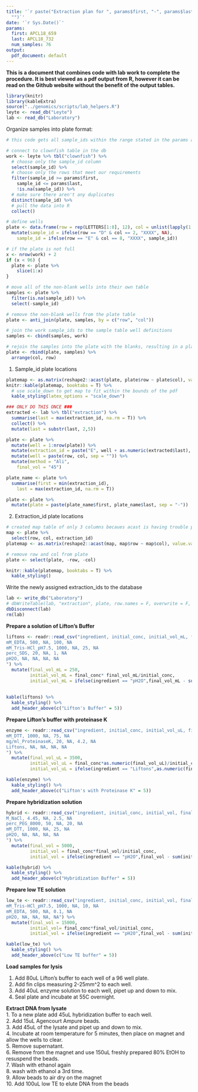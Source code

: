 ```yaml
---
title: '`r paste("Extraction plan for ", params$first, "-", params$last, sep =
  "")`'
date: '`r Sys.Date()`'
params:
  first: APCL18_659
  last: APCL18_732
  num_samples: 76
output:
  pdf_document: default
---
```

**This is a document that combines code with lab work to complete the procedure.  It is best viewed as a pdf output from R, however it can be read on the Github website without the benefit of the output tables.**
```r
library(knitr)
library(kableExtra)
source("../genomics/scripts/lab_helpers.R")
leyte <- read_db("Leyte")
lab <- read_db("Laboratory")
```

Organize samples into plate format: 

```r
# this code gets all sample_ids within the range stated in the params above.

# connect to clownfish table in the db
work <- leyte %>% tbl("clownfish") %>%
  # choose only the sample_id column
  select(sample_id) %>% 
  # choose only the rows that meet our requirements
  filter(sample_id >= params$first, 
    sample_id <= params$last, 
    !is.na(sample_id)) %>% 
  # make sure there aren't any duplicates
  distinct(sample_id) %>% 
  # pull the data into R
  collect()

# define wells
plate <- data.frame(row = rep(LETTERS[1:8], 12), col = unlist(lapply(1:12, rep, 8))) %>% 
  mutate(sample_id = ifelse(row == "D" & col == 2, "XXXX", NA), 
    sample_id = ifelse(row == "E" & col == 8, "XXXX", sample_id))

# if the plate is not full
x <- nrow(work) + 2
if (x < 96) {
  plate <- plate %>% 
    slice(1:x)
}

# move all of the non-blank wells into their own table
samples <- plate %>% 
  filter(is.na(sample_id)) %>% 
  select(-sample_id)

# remove the non-blank wells from the plate table
plate <- anti_join(plate, samples, by = c("row", "col"))

# join the work sample_ids to the sample table well definitions
samples <- cbind(samples, work)

# rejoin the samples into the plate with the blanks, resulting in a plate of defined wells for samples and blanks.
plate <- rbind(plate, samples) %>% 
  arrange(col, row)

```
1. Sample_id plate locations
```r
platemap <- as.matrix(reshape2::acast(plate, plate$row ~ plate$col), value.var = plate$sample_id)
knitr::kable(platemap, booktabs = T) %>% 
  # use scale_down to get map to fit within the bounds of the pdf
  kable_styling(latex_options = "scale_down")
```
```r
### ONLY DO THIS ONCE ###
extracted <- lab %>% tbl("extraction") %>% 
  summarise(last = max(extraction_id, na.rm = T)) %>% 
  collect() %>% 
  mutate(last = substr(last, 2,5))

plate <- plate %>% 
  mutate(well = 1:nrow(plate)) %>% 
  mutate(extraction_id = paste("E", well + as.numeric(extracted$last), sep = "")) %>% 
  mutate(well = paste(row, col, sep = "")) %>% 
  mutate(method = "Ali", 
    final_vol = "45")

plate_name <- plate %>% 
  summarise(first = min(extraction_id), 
    last = max(extraction_id, na.rm = T))

plate <- plate %>% 
  mutate(plate = paste(plate_name$first, plate_name$last, sep = "-"))
```
2. Extraction_id plate locations
```r
# created map table of only 3 columns becaues acast is having trouble parsing out which columns to use
map <- plate %>%
  select(row, col, extraction_id)
platemap <- as.matrix(reshape2::acast(map, map$row ~ map$col), value.var = map$extraction_id)

# remove row and col from plate
plate <- select(plate, -row, -col)

knitr::kable(platemap, booktabs = T) %>% 
  kable_styling()

```
Write the newly assigned extraction_ids to the database
```r
lab <- write_db("Laboratory")
# dbWriteTable(lab, "extraction", plate, row.names = F, overwrite = F, append = T)
dbDisconnect(lab)
rm(lab)
```

**Prepare a solution of Lifton's Buffer**
```r
liftons <- readr::read_csv("ingredient, initial_conc, initial_vol_mL, final_conc, final_vol_mL
mM_EDTA, 500, NA, 100, NA
mM_Tris-HCl_pH7.5, 1000, NA, 25, NA
perc_SDS, 20, NA, 1, NA
pH2O, NA, NA, NA, NA
") %>% 
  mutate(final_vol_mL = 250, 
         initial_vol_mL = final_conc* final_vol_mL/initial_conc,
         initial_vol_mL = ifelse(ingredient == "pH2O",final_vol_mL - sum(initial_vol_mL, na.rm = T), initial_vol_mL))
 
         
kable(liftons) %>%
  kable_styling() %>%
  add_header_above(c("Lifton's Buffer" = 5))
```

**Prepare Lifton's buffer with proteinase K**
```r
enzyme <- readr::read_csv("ingredient, initial_conc, initial_vol_uL, final_conc, final_vol_uL
mM_DTT, 1000, NA, 75, NA
mg/ml_ProteinaseK, 20, NA, 4.2, NA
Liftons, NA, NA, NA, NA
") %>% 
  mutate(final_vol_uL = 3500, 
         initial_vol_uL = final_conc*as.numeric(final_vol_uL)/initial_conc, 
         initial_vol_uL = ifelse(ingredient == "Liftons",as.numeric(final_vol_uL) - sum(initial_vol_uL, na.rm = T), initial_vol_uL))

kable(enzyme) %>%
  kable_styling() %>%
  add_header_above(c("Lifton's with Proteinase K" = 5))
```
**Prepare hybridization solution**
```r
hybrid <- readr::read_csv("ingredient, initial_conc, initial_vol, final_conc, final_vol
M_NaCl, 4.45, NA, 2.5, NA
perc_PEG_8000, 50, NA, 20, NA
mM_DTT, 1000, NA, 25, NA
pH2O, NA, NA, NA, NA
") %>% 
  mutate(final_vol = 5000,
         initial_vol = final_conc*final_vol/initial_conc, 
         initial_vol = ifelse(ingredient == "pH2O",final_vol - sum(initial_vol, na.rm = T), initial_vol))

kable(hybrid) %>%
  kable_styling() %>%
  add_header_above(c("Hybridization Buffer" = 5))
```
**Prepare low TE solution**
```r
low_te <- readr::read_csv("ingredient, initial_conc, initial_vol, final_conc, final_vol
mM_Tris-HCl_pH7.5, 1000, NA, 10, NA
mM_EDTA, 500, NA, 0.1, NA
pH2O, NA, NA, NA, NA") %>% 
  mutate(final_vol = 15000, 
         initial_vol= final_conc*final_vol/initial_conc, 
         initial_vol = ifelse(ingredient == "pH2O",final_vol - sum(initial_vol, na.rm = T), initial_vol))

kable(low_te) %>%
  kable_styling() %>%
  add_header_above(c("Low TE buffer" = 5))
```
**Load samples for lysis**  

1. Add 80uL Lifton's buffer to each well of a 96 well plate.  
2. Add fin clips measuring 2-25mm^2 to each well.  
3. Add 40uL enzyme solution to each well, pipet up and down to mix.  
4. Seal plate and incubate at 55C overnight.  
  
  
**Extract DNA from lysate**  
1. To a new plate add 45uL hybridization buffer to each well.  
2. Add 15uL Agencourt Ampure beads.  
3. Add 45uL of the lysate and pipet up and down to mix.  
4. Incubate at room temperature for 5 minutes, then place on magnet and allow the wells to clear.  
5.  Remove supernatant.  
6. Remove from the magnet and use 150uL freshly prepared 80% EtOH to resuspend the beads.  
7. Wash with ethanol again  
8. wash with ethanol a 3rd time.  
9. Allow beads to air dry on the magnet   
10. Add 100uL low TE to elute DNA from the beads  

